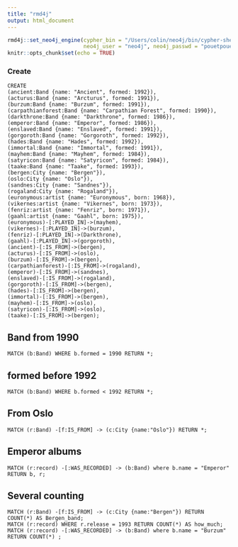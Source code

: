 ```yaml
---
title: "rmd4j"
output: html_document
---
```


```r
rmd4j::set_neo4j_engine(cypher_bin = "/Users/colin/neo4j/bin/cypher-shell", 
                        neo4j_user = "neo4j", neo4j_passwd = "pouetpouet")
knitr::opts_chunk$set(echo = TRUE)
```

### Create

```neo4j
CREATE 
(ancient:Band {name: "Ancient", formed: 1992}),
(acturus:Band {name: "Arcturus", formed: 1991}),
(burzum:Band {name: "Burzum", formed: 1991}),
(carpathianforest:Band {name: "Carpathian Forest", formed: 1990}),
(darkthrone:Band {name: "Darkthrone", formed: 1986}),
(emperor:Band {name: "Emperor", formed: 1986}),
(enslaved:Band {name: "Enslaved", formed: 1991}),
(gorgoroth:Band {name: "Gorgoroth", formed: 1992}),
(hades:Band {name: "Hades", formed: 1992}),
(immortal:Band {name: "Immortal", formed: 1991}),
(mayhem:Band {name: "Mayhem", formed: 1984}),
(satyricon:Band {name: "Satyricon", formed: 1984}),
(taake:Band {name: "Taake", formed: 1993}),
(bergen:City {name: "Bergen"}),
(oslo:City {name: "Oslo"}),
(sandnes:City {name: "Sandnes"}),
(rogaland:City {name: "Rogaland"}),
(euronymous:artist {name: "Euronymous", born: 1968}),
(vikernes:artist {name: "Vikernes", born: 1973}),
(fenriz:artist {name: "Fenriz", born: 1971}),
(gaahl:artist {name: "Gaahl", born: 1975}),
(euronymous)-[:PLAYED_IN]->(mayhem),
(vikernes)-[:PLAYED_IN]->(burzum),
(fenriz)-[:PLAYED_IN]->(Darkthrone),
(gaahl)-[:PLAYED_IN]->(gorgoroth),
(ancient)-[:IS_FROM]->(bergen),
(acturus)-[:IS_FROM]->(oslo),
(burzum)-[:IS_FROM]->(bergen),
(carpathianforest)-[:IS_FROM]->(rogaland),
(emperor)-[:IS_FROM]->(sandnes),
(enslaved)-[:IS_FROM]->(rogaland),
(gorgoroth)-[:IS_FROM]->(bergen),
(hades)-[:IS_FROM]->(bergen),
(immortal)-[:IS_FROM]->(bergen),
(mayhem)-[:IS_FROM]->(oslo),
(satyricon)-[:IS_FROM]->(oslo),
(taake)-[:IS_FROM]->(bergen);
```


## Band from 1990 

```neo4j
MATCH (b:Band) WHERE b.formed = 1990 RETURN *;
```


## formed before 1992

```neo4j
MATCH (b:Band) WHERE b.formed < 1992 RETURN *;
```


## From Oslo

```neo4j
MATCH (r:Band) -[f:IS_FROM] -> (c:City {name:"Oslo"}) RETURN *;
```

## Emperor albums

```neo4j
MATCH (r:record) -[:WAS_RECORDED] -> (b:Band) where b.name = "Emperor" RETURN b, r;
```

## Several counting 

```neo4j
MATCH (r:Band) -[f:IS_FROM] -> (c:City {name:"Bergen"}) RETURN COUNT(*) AS Bergen_band;
MATCH (r:record) WHERE r.release = 1993 RETURN COUNT(*) AS how_much;
MATCH (r:record) -[:WAS_RECORDED] -> (b:Band) where b.name = "Burzum" RETURN COUNT(*) ;
```


